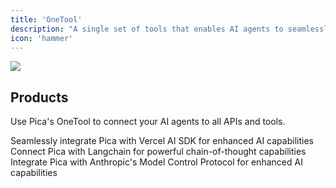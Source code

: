 ```yaml
---
title: 'OneTool'
description: "A single set of tools that enables AI agents to seamlessly interact with any 3rd party integration. Pica's knowledge handles schema definitions, authentication, and execution processes automatically."
icon: 'hammer'
---
```


<Frame caption="Handles schema definitions, authentication, and execution processes automatically.">
  <img src="../images/one-tool.svg" />
</Frame>

## Products

Use Pica's OneTool to connect your AI agents to all APIs and tools.

<CardGroup cols={3}>
<Card title="Vercel AI SDK" img="/images/vercel.jpg" href="/sdk/vercel-ai">
  Seamlessly integrate Pica with Vercel AI SDK for enhanced AI capabilities
</Card>

<Card title="Langchain SDK" img="/images/langchain.jpg" href="/sdk/langchain">
  Connect Pica with Langchain for powerful chain-of-thought capabilities
</Card>

<Card title="MCP" img="/images/anthropic.png" href="/sdk/anthropic-mcp">
  Integrate Pica with Anthropic's Model Control Protocol for enhanced AI capabilities
</Card>
</CardGroup>
